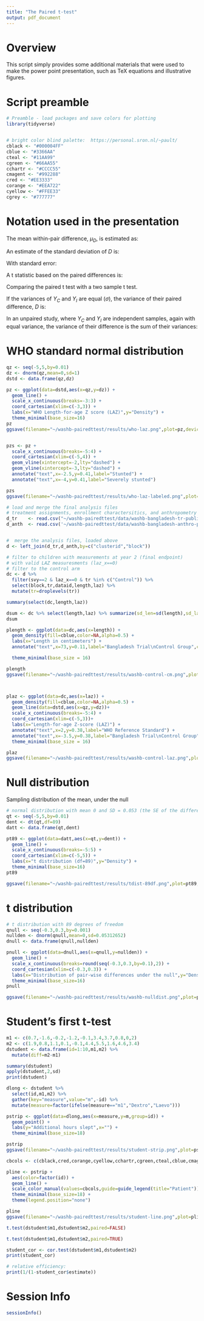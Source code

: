```yaml
---
title: "The Paired t-test"
output: pdf_document
---
```


# Overview
This script simply provides some additional materials that were used to make the power point presentation, such as TeX equations and illustrative figures.

# Script preamble
```r
# Preamble - load packages and save colors for plotting
library(tidyverse)


# bright color blind palette:  https://personal.sron.nl/~pault/ 
cblack <- "#000004FF"
cblue <- "#3366AA"
cteal <- "#11AA99"
cgreen <- "#66AA55"
cchartr <- "#CCCC55"
cmagent <- "#992288"
cred <- "#EE3333"
corange <- "#EEA722"
cyellow <- "#FFEE33"
cgrey <- "#777777"

```



# Notation used in the presentation

The mean within-pair difference, $\mu_D$, is estimated as:

\begin{displaymath}
\hat{\mu}_D = \frac{1}{n} \sum_i^n D_i
\end{displaymath}

An estimate of the standard deviation of $D$ is:

\begin{displaymath}
\hat{S}_D^2 = \frac{1}{n-1} \sum_i^n (D_i - \hat{\mu}_D)^2 
\end{displaymath}

With standard error:

\begin{displaymath}
SE(\hat{\mu}_D) = \frac{\hat{S}_D}{\sqrt{n}}
\end{displaymath}


A t statistic based on the paired differences is:

\begin{displaymath}
t = \frac{\hat{\mu}_D}{(\hat{S}_D / \sqrt{n}) } =  \frac{\hat{\mu}_D}{SE(\hat{\mu}_D)}
\end{displaymath}


Comparing the paired t test with a two sample t test.

If the variances of $Y_C$ and $Y_I$ are equal ($\sigma$), the variance of their paired difference, $D$ is:

\begin{displaymath}
\sigma_{D}^2 = 2 \sigma^2 (1-r)
\end{displaymath}

In an unpaired study, where $Y_C$ and $Y_I$ are independent samples, again with equal variance, the variance of their difference is the sum of their variances:


\begin{displaymath}
\sigma_{Y_I - Y_C}^2 = \sigma^2 + \sigma^2 = 2 \sigma^2
\end{displaymath}


# WHO standard normal distribution

```r
qz <- seq(-5,5,by=0.01)
dz <- dnorm(qz,mean=0,sd=1)
dstd <- data.frame(qz,dz)

pz <- ggplot(data=dstd,aes(x=qz,y=dz)) +
  geom_line() +
  scale_x_continuous(breaks=-3:3) +
  coord_cartesian(xlim=c(-3,3)) +
  labs(x="WHO Length-for-age Z score (LAZ)",y="Density") +
  theme_minimal(base_size=16)
pz
ggsave(filename="~/washb-pairedttest/results/who-laz.png",plot=pz,device="png")


pzs <- pz +
  scale_x_continuous(breaks=-5:4) +
  coord_cartesian(xlim=c(-5,4)) +
  geom_vline(xintercept=-2,lty="dashed") +
  geom_vline(xintercept=-3,lty="dashed") +
  annotate("text",x=-2.5,y=0.41,label="Stunted") +
  annotate("text",x=-4,y=0.41,label="Severely stunted")

pzs
ggsave(filename="~/washb-pairedttest/results/who-laz-labeled.png",plot=pzs,device="png")
```


```r
# load and merge the final analysis files
# treatment assignments, enrollment charactersitics, and anthropometry measurements
d_tr    <- read.csv("~/washb-pairedttest/data/washb-bangladesh-tr-public.csv")
d_anth  <- read.csv('~/washb-pairedttest/data/washb-bangladesh-anthro-public.csv')


#  merge the analysis files, loaded above
d <- left_join(d_tr,d_anth,by=c("clusterid","block"))

# filter to children with measurements at year 2 (final endpoint)
# with valid LAZ measuresments (laz_x==0)
# filter to the control arm
dc <- d %>%
  filter(svy==2 & laz_x==0 & tr %in% c("Control")) %>%
  select(block,tr,dataid,length,laz) %>%
  mutate(tr=droplevels(tr))

```

```r

summary(select(dc,length,laz))

dsum <- dc %>% select(length,laz) %>% summarize(sd_len=sd(length),sd_laz=sd(laz))
dsum


```

```r

plength <- ggplot(data=dc,aes(x=length)) +
  geom_density(fill=cblue,color=NA,alpha=0.5) +
  labs(x="Length in centimeters") +
  annotate("text",x=73,y=0.11,label="Bangladesh Trial\nControl Group",color=cblue) +

  theme_minimal(base_size = 16)

plength
ggsave(filename="~/washb-pairedttest/results/washb-control-cm.png",plot=plength,device="png")



plaz <- ggplot(data=dc,aes(x=laz)) +
  geom_density(fill=cblue,color=NA,alpha=0.5) +
  geom_line(data=dstd,aes(x=qz,y=dz))+
  scale_x_continuous(breaks=-5:4) +
  coord_cartesian(xlim=c(-5,3))+
  labs(x="Length-for-age Z-score (LAZ)") +
  annotate("text",x=2,y=0.38,label="WHO Reference Standard") +
  annotate("text",x=-3.5,y=0.38,label="Bangladesh Trial\nControl Group",color=cblue) +
  theme_minimal(base_size = 16)

plaz
ggsave(filename="~/washb-pairedttest/results/washb-control-laz.png",plot=plaz,device="png")

```


# Null distribution
Sampling distribution of the mean, under the null
```r
# normal distribution with mean 0 and SD = 0.053 (the SE of the differences observed in the Bangladesh trial)
qt <- seq(-5,5,by=0.01)
dent <- dt(qt,df=89)
datt <- data.frame(qt,dent)

pt89 <- ggplot(data=datt,aes(x=qt,y=dent)) +
  geom_line() +
  scale_x_continuous(breaks=-5:5) +
  coord_cartesian(xlim=c(-5,5)) +
  labs(x="t distribution (df=89)",y="Density") +
  theme_minimal(base_size=16)
pt89

ggsave(filename="~/washb-pairedttest/results/tdist-89df.png",plot=pt89,device="png")


```

# t distribution

```r
# t distribution with 89 degrees of freedom
qnull <- seq(-0.3,0.3,by=0.001)
nullden <- dnorm(qnull,mean=0,sd=0.05312652)
dnull <- data.frame(qnull,nullden)

pnull <- ggplot(data=dnull,aes(x=qnull,y=nullden)) +
  geom_line() +
  scale_x_continuous(breaks=round(seq(-0.3,0.3,by=0.1),2)) +
  coord_cartesian(xlim=c(-0.3,0.3)) +
  labs(x="Distribution of pair-wise differences under the null",y="Density") +
  theme_minimal(base_size=16)
pnull

ggsave(filename="~/washb-pairedttest/results/washb-nulldist.png",plot=pt89,device="png")


```


# Student's first t-test

```r
m1 <- c(0.7,-1.6,-0.2,-1.2,-0.1,3.4,3.7,0.8,0,2)
m2 <- c(1.9,0.8,1.1,0.1,-0.1,4.4,5.5,1.6,4.6,3.4)
dstudent <- data.frame(id=1:10,m1,m2) %>%
  mutate(diff=m2-m1)

summary(dstudent)
apply(dstudent,2,sd)
print(dstudent)


```
```r
dlong <- dstudent %>%
  select(id,m1,m2) %>%
  gather(key="measure",value="m",-id) %>%
  mutate(measure=factor(ifelse(measure=="m1","Dextro","Laevo")))

pstrip <- ggplot(data=dlong,aes(x=measure,y=m,group=id)) +
  geom_point() +
  labs(y="Additional hours slept",x="") +
  theme_minimal(base_size=18)

pstrip
ggsave(filename="~/washb-pairedttest/results/student-strip.png",plot=pstrip,device="png")

cbcols <- c(cblack,cred,corange,cyellow,cchartr,cgreen,cteal,cblue,cmagent,cgrey)

pline <- pstrip +  
  aes(color=factor(id)) + 
  geom_line() +
  scale_color_manual(values=cbcols,guide=guide_legend(title="Patient")) +
  theme_minimal(base_size=18) +
  theme(legend.position="none")

pline
ggsave(filename="~/washb-pairedttest/results/student-line.png",plot=pline,device="png")


```
```r

t.test(dstudent$m1,dstudent$m2,paired=FALSE)

t.test(dstudent$m1,dstudent$m2,paired=TRUE)

student_cor <- cor.test(dstudent$m1,dstudent$m2)
print(student_cor)

# relative efficiency:
print(1/(1-student_cor$estimate))

```

# Session Info
```r
sessionInfo()
```




